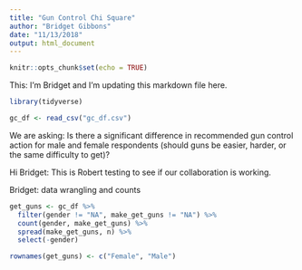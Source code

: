 ```yaml
---
title: "Gun Control Chi Square"
author: "Bridget Gibbons"
date: "11/13/2018"
output: html_document
---
```


```r
knitr::opts_chunk$set(echo = TRUE)
```

This: I'm Bridget and I'm updating this markdown file here.

```r

library(tidyverse)

gc_df <- read_csv("gc_df.csv")
```

We are asking: Is there a significant difference in recommended gun control action for male and female respondents (should guns be easier, harder, or the same difficulty to get)?

Hi Bridget: This is Robert testing to see if our collaboration is working. 

Bridget: data wrangling and counts

```r

get_guns <- gc_df %>% 
  filter(gender != "NA", make_get_guns != "NA") %>% 
  count(gender, make_get_guns) %>% 
  spread(make_get_guns, n) %>% 
  select(-gender)

rownames(get_guns) <- c("Female", "Male")
  
```

